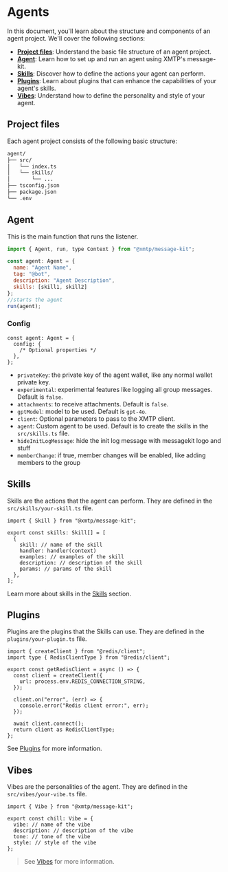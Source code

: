 
# Agents

In this document, you'll learn about the structure and components of an agent project. We'll cover the following sections:

- **[Project files](#project-files)**: Understand the basic file structure of an agent project.
- **[Agent](#agent)**: Learn how to set up and run an agent using XMTP's message-kit.
- **[Skills](#skills)**: Discover how to define the actions your agent can perform.
- **[Plugins](#plugins)**: Learn about plugins that can enhance the capabilities of your agent's skills.
- **[Vibes](#vibes)**: Understand how to define the personality and style of your agent.

## Project files

Each agent project consists of the following basic structure:

```bash
agent/
├── src/
│   └── index.ts
│   └── skills/
│       └── ...
├── tsconfig.json
├── package.json
└── .env
```

## Agent

This is the main function that runs the listener.

```jsx
import { Agent, run, type Context } from "@xmtp/message-kit";

const agent: Agent = {
  name: "Agent Name",
  tag: "@bot",
  description: "Agent Description",
  skills: [skill1, skill2]
};
//starts the agent
run(agent);
```

### Config

```tsx
const agent: Agent = {
  config: {
    /* Optional properties */
  },
};
```

- `privateKey`: the private key of the agent wallet, like any normal wallet private key.
- `experimental`: experimental features like logging all group messages. Default is `false`.
- `attachments`: to receive attachments. Default is `false`.
- `gptModel`: model to be used. Default is `gpt-4o`.
- `client`: Optional parameters to pass to the XMTP client.
- `agent`: Custom agent to be used. Default is to create the skills in the `src/skills.ts` file.
- `hideInitLogMessage`: hide the init log message with messagekit logo and stuff
- `memberChange`: if true, member changes will be enabled, like adding members to the group

## Skills

Skills are the actions that the agent can perform. They are defined in the `src/skills/your-skill.ts` file.

```tsx
import { Skill } from "@xmtp/message-kit";

export const skills: Skill[] = [
  {
    skill: // name of the skill
    handler: handler(context)
    examples: // examples of the skill
    description: // description of the skill
    params: // params of the skill
  },
];
```

Learn more about skills in the [Skills](/concepts/skills) section.

## Plugins

Plugins are the plugins that the Skills can use. They are defined in the `plugins/your-plugin.ts` file.

```tsx
import { createClient } from "@redis/client";
import type { RedisClientType } from "@redis/client";

export const getRedisClient = async () => {
  const client = createClient({
    url: process.env.REDIS_CONNECTION_STRING,
  });

  client.on("error", (err) => {
    console.error("Redis client error:", err);
  });

  await client.connect();
  return client as RedisClientType;
};
```

See [Plugins](/community/plugins) for more information.

## Vibes

Vibes are the personalities of the agent. They are defined in the `src/vibes/your-vibe.ts` file.

```tsx
import { Vibe } from "@xmtp/message-kit";

export const chill: Vibe = {
  vibe: // name of the vibe
  description: // description of the vibe
  tone: // tone of the vibe
  style: // style of the vibe
};
```

> See [Vibes](/community/vibes) for more information.
